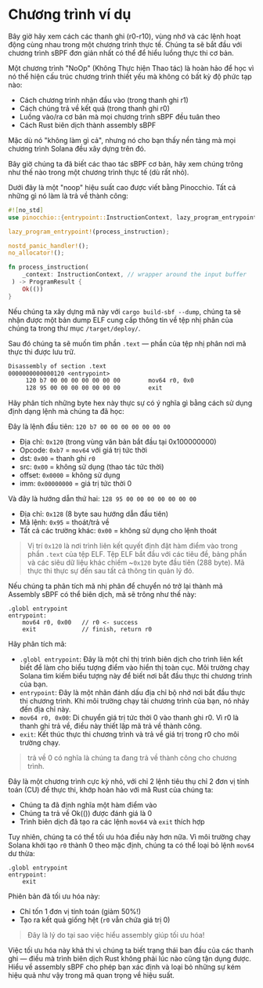 
# Chương trình ví dụ

Bây giờ hãy xem cách các thanh ghi (r0-r10), vùng nhớ và các lệnh hoạt động cùng nhau trong một chương trình thực tế. Chúng ta sẽ bắt đầu với chương trình sBPF đơn giản nhất có thể để hiểu luồng thực thi cơ bản.

<ArticleSection name="NoOp-program" id="noop-program" level="h2" />

Một chương trình "NoOp" (Không Thực hiện Thao tác) là hoàn hảo để học vì nó thể hiện cấu trúc chương trình thiết yếu mà không có bất kỳ độ phức tạp nào:
- Cách chương trình nhận đầu vào (trong thanh ghi r1)
- Cách chúng trả về kết quả (trong thanh ghi r0)
- Luồng vào/ra cơ bản mà mọi chương trình sBPF đều tuân theo
- Cách Rust biên dịch thành assembly sBPF

Mặc dù nó "không làm gì cả", nhưng nó cho bạn thấy nền tảng mà mọi chương trình Solana đều xây dựng trên đó.

Bây giờ chúng ta đã biết các thao tác sBPF cơ bản, hãy xem chúng trông như thế nào trong một chương trình thực tế (dù rất nhỏ).

<ArticleSection name="Pinocchio NoOp" id="pinocchio-noop" level="h2" />

Dưới đây là một "noop" hiệu suất cao được viết bằng Pinocchio. Tất cả những gì nó làm là trả về thành công:

```rust
#![no_std]
use pinocchio::{entrypoint::InstructionContext, lazy_program_entrypoint, no_allocator, nostd_panic_handler, ProgramResult};

lazy_program_entrypoint!(process_instruction);

nostd_panic_handler!();
no_allocator!();

fn process_instruction(
    _context: InstructionContext, // wrapper around the input buffer
 ) -> ProgramResult {
    Ok(())
}
```

Nếu chúng ta xây dựng mã này với `cargo build-sbf --dump`, chúng ta sẽ nhận được một bản dump ELF cung cấp thông tin về tệp nhị phân của chúng ta trong thư mục `/target/deploy/`.

Sau đó chúng ta sẽ muốn tìm phần `.text` — phần của tệp nhị phân nơi mã thực thi được lưu trữ.

```pinocchio_noop-dump.txt
Disassembly of section .text
0000000000000120 <entrypoint>
     120 b7 00 00 00 00 00 00 00      	mov64 r0, 0x0
     128 95 00 00 00 00 00 00 00      	exit
```

Hãy phân tích những byte hex này thực sự có ý nghĩa gì bằng cách sử dụng định dạng lệnh mà chúng ta đã học:

Đây là lệnh đầu tiên: `120 b7 00 00 00 00 00 00 00`
- Địa chỉ: `0x120` (trong vùng văn bản bắt đầu tại 0x100000000)
- Opcode: `0xb7` = `mov64` với giá trị tức thời
- dst: `0x00` = thanh ghi `r0`
- src: `0x00` = không sử dụng (thao tác tức thời)
- offset: `0x0000` = không sử dụng
- imm: `0x00000000` = giá trị tức thời 0

Và đây là hướng dẫn thứ hai: `128 95 00 00 00 00 00 00 00`
- Địa chỉ: `0x128` (8 byte sau hướng dẫn đầu tiên)
- Mã lệnh: `0x95` = thoát/trả về
- Tất cả các trường khác: `0x00` = không sử dụng cho lệnh thoát

> Vị trí `0x120` là nơi trình liên kết quyết định đặt hàm điểm vào trong phần `.text` của tệp ELF. Tệp ELF bắt đầu với các tiêu đề, bảng phần và các siêu dữ liệu khác chiếm ~`0x120` byte đầu tiên (288 byte). Mã thực thi thực sự đến sau tất cả thông tin quản lý đó.

<ArticleSection name="Assembly NoOp" id="assembly-noop" level="h2" />

Nếu chúng ta phân tích mã nhị phân để chuyển nó trở lại thành mã Assembly sBPF có thể biên dịch, mã sẽ trông như thế này:

```sbpf
.globl entrypoint
entrypoint:
    mov64 r0, 0x00   // r0 <- success
    exit             // finish, return r0
```

Hãy phân tích mã:
- `.globl entrypoint`: Đây là một chỉ thị trình biên dịch cho trình liên kết biết để làm cho biểu tượng điểm vào hiển thị toàn cục. Môi trường chạy Solana tìm kiếm biểu tượng này để biết nơi bắt đầu thực thi chương trình của bạn.
- `entrypoint`: Đây là một nhãn đánh dấu địa chỉ bộ nhớ nơi bắt đầu thực thi chương trình. Khi môi trường chạy tải chương trình của bạn, nó nhảy đến địa chỉ này.
- `mov64 r0, 0x00`: Di chuyển giá trị tức thời 0 vào thanh ghi r0. Vì r0 là thanh ghi trả về, điều này thiết lập mã trả về thành công.
- `exit`: Kết thúc thực thi chương trình và trả về giá trị trong r0 cho môi trường chạy.

> trả về 0 có nghĩa là chúng ta đang trả về thành công cho chương trình.

Đây là một chương trình cực kỳ nhỏ, với chỉ 2 lệnh tiêu thụ chỉ 2 đơn vị tính toán (CU) để thực thi, khớp hoàn hảo với mã Rust của chúng ta:
- Chúng ta đã định nghĩa một hàm điểm vào
- Chúng ta trả về Ok(()) được đánh giá là 0
- Trình biên dịch đã tạo ra các lệnh `mov64` và `exit` thích hợp

<ArticleSection name="Tối ưu hóa Assembly NoOp" id="optimized-assembly-noop" level="h2" />

Tuy nhiên, chúng ta có thể tối ưu hóa điều này hơn nữa. Vì môi trường chạy Solana khởi tạo `r0` thành 0 theo mặc định, chúng ta có thể loại bỏ lệnh `mov64` dư thừa:

```sbpf
.globl entrypoint
entrypoint:
    exit
```

Phiên bản đã tối ưu hóa này:
- Chỉ tốn 1 đơn vị tính toán (giảm 50%!)
- Tạo ra kết quả giống hệt (`r0` vẫn chứa giá trị 0)

> Đây là lý do tại sao việc hiểu assembly giúp tối ưu hóa!

Việc tối ưu hóa này khả thi vì chúng ta biết trạng thái ban đầu của các thanh ghi — điều mà trình biên dịch Rust không phải lúc nào cũng tận dụng được. Hiểu về assembly sBPF cho phép bạn xác định và loại bỏ những sự kém hiệu quả như vậy trong mã quan trọng về hiệu suất.